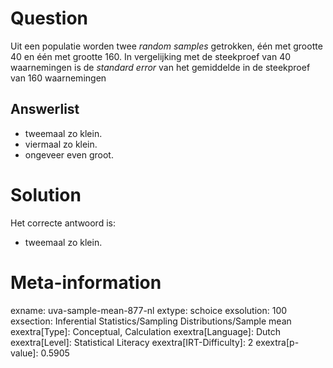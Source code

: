Question
========

Uit een populatie worden twee *random samples* getrokken, één met
grootte 40 en één met grootte 160. In vergelijking met de steekproef van
40 waarnemingen is de *standard error* van het gemiddelde in de
steekproef van 160 waarnemingen


Answerlist
----------

* tweemaal zo klein.
* viermaal zo klein.
* ongeveer even groot.

Solution
========

Het correcte antwoord is: 

* tweemaal zo klein.

Meta-information
================
exname: uva-sample-mean-877-nl
extype: schoice
exsolution: 100
exsection: Inferential Statistics/Sampling Distributions/Sample mean
exextra[Type]: Conceptual, Calculation
exextra[Language]: Dutch
exextra[Level]: Statistical Literacy
exextra[IRT-Difficulty]: 2
exextra[p-value]: 0.5905
